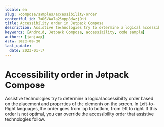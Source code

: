 ```yaml
---
locale: en
slug: /compose/samples/accessibility-order
contentful_id: 7uO6VAa7a25mpp8dwzjOnH
title: Accessibility order in Jetpack Compose
description: Assistive technologies try to determine a logical accessibility order based on the placement and properties of the elements on the screen.
keywords: [Android, Jetpack Compose, accessibility, code sample]
authors: [janjaap]
date: 2022-09-20
last_update:
  date: 2023-01-17
---
```


# Accessibility order in Jetpack Compose

Assistive technologies try to determine a logical accessibility order based on the placement and properties of the elements on the screen. In Left-to-Right languages, the order goes from top to bottom, from left to right. If this order is not optimal, you can override the accessibility order that assistive technologies follow.

<CodeSample id="accessibility-order" platform="compose" locale="en"/>
